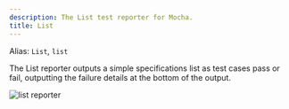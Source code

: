 ```yaml
---
description: The List test reporter for Mocha.
title: List
---
```


Alias: `List`, `list`

The List reporter outputs a simple specifications list as test cases pass or fail, outputting the failure details at the bottom of the output.

![list reporter](./reporter-list.png)
